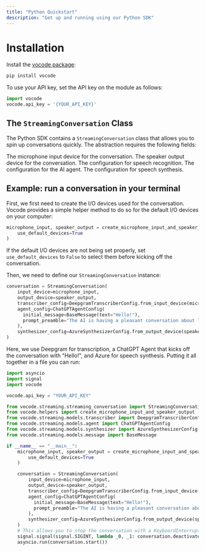 ```yaml
---
title: "Python Quickstart"
description: "Get up and running using our Python SDK"
---
```


# Installation

Install the [vocode package](https://pypi.org/project/vocode/):

```bash
pip install vocode
```

To use your API key, set the API key on the module as follows:

```python
import vocode
vocode.api_key = '{YOUR_API_KEY}'
```

## The `StreamingConversation` Class

The Python SDK contains a `StreamingConversation` class that allows you to
spin up conversations quickly. The abstraction requires the following fields:

<ParamField path="input_device" type="InputDevice" required={true}>
  The microphone input device for the conversation.
</ParamField>

<ParamField path="output_device" type="OutputDevice" required={true}>
  The speaker output device for the conversation.
</ParamField>

<ParamField path="transcriber_config" type="TranscriberConfig" required={true}>
  The configuration for speech recognition.
</ParamField>

<ParamField path="agent_config" type="AgentConfig" required={true}>
  The configuration for the AI agent.
</ParamField>

<ParamField path="synthesizer_config" type="SynthesizerConfig" required={true}>
  The configuration for speech synthesis.
</ParamField>

## Example: run a conversation in your terminal

First, we first need to create the I/O devices used for
the conversation. Vocode provides a simple helper method to do so for the
default I/O devices on your computer:

```python
microphone_input, speaker_output = create_microphone_input_and_speaker_output(
    use_default_devices=True
)
```

If the default I/O devices are not being set properly, set `use_default_devices` to `False` to select them before kicking off the conversation.

Then, we need to define our `StreamingConversation` instance:

```python
conversation = StreamingConversation(
    input_device=microphone_input,
    output_device=speaker_output,
    transcriber_config=DeepgramTranscriberConfig.from_input_device(microphone_input),
    agent_config=ChatGPTAgentConfig(
      initial_message=BaseMessage(text="Hello!"),
      prompt_preamble="The AI is having a pleasant conversation about life."
    ),
    synthesizer_config=AzureSynthesizerConfig.from_output_device(speaker_output)
)
```

Here, we use Deepgram for transcription, a ChatGPT Agent that kicks off the conversation with "Hello!", and Azure for speech synthesis.
Putting it all together in a file you can run:

```python
import asyncio
import signal
import vocode

vocode.api_key = "YOUR_API_KEY"

from vocode.streaming.streaming_conversation import StreamingConversation
from vocode.helpers import create_microphone_input_and_speaker_output
from vocode.streaming.models.transcriber import DeepgramTranscriberConfig
from vocode.streaming.models.agent import ChatGPTAgentConfig
from vocode.streaming.models.synthesizer import AzureSynthesizerConfig
from vocode.streaming.models.message import BaseMessage

if __name__ == "__main__":
    microphone_input, speaker_output = create_microphone_input_and_speaker_output(
        use_default_devices=True
    )

    conversation = StreamingConversation(
        input_device=microphone_input,
        output_device=speaker_output,
        transcriber_config=DeepgramTranscriberConfig.from_input_device(microphone_input),
        agent_config=ChatGPTAgentConfig(
          initial_message=BaseMessage(text="Hello!"),
          prompt_preamble="The AI is having a pleasant conversation about life."
        ),
        synthesizer_config=AzureSynthesizerConfig.from_output_device(speaker_output)
    )
    # This allows you to stop the conversation with a KeyboardInterrupt
    signal.signal(signal.SIGINT, lambda _0, _1: conversation.deactivate())
    asyncio.run(conversation.start())
```
